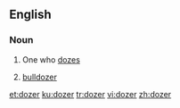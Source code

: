 ==English==

===Noun===
{{en-noun}}

# One who [[doze]]s
# {{context|informal}} [[bulldozer]]

[[et:dozer]]
[[ku:dozer]]
[[tr:dozer]]
[[vi:dozer]]
[[zh:dozer]]
